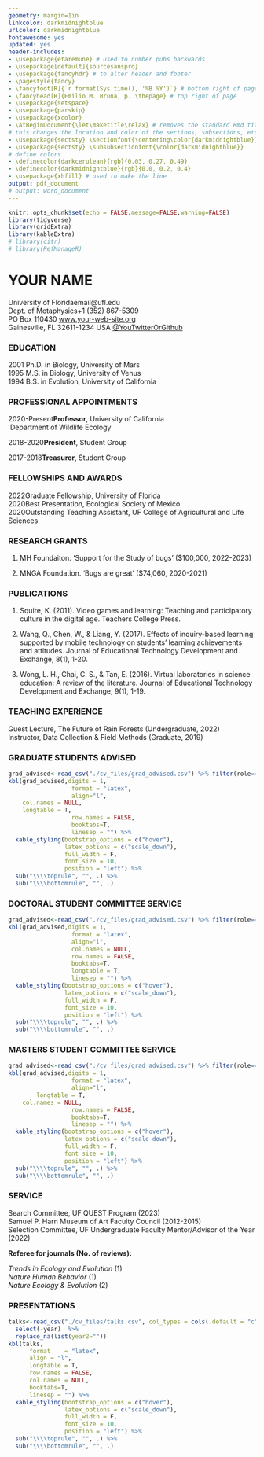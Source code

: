 ```yaml
---
geometry: margin=1in
linkcolor: darkmidnightblue
urlcolor: darkmidnightblue
fontawesome: yes
updated: yes
header-includes:
- \usepackage{etaremune} # used to number pubs backwards
- \usepackage[default]{sourcesanspro}
- \usepackage{fancyhdr} # to alter header and footer
- \pagestyle{fancy} 
- \fancyfoot[R]{`r format(Sys.time(), '%B %Y')`} # bottom right of page
- \fancyhead[R]{Emilio M. Bruna, p. \thepage} # top right of page
- \usepackage{setspace}
- \usepackage{parskip}
- \usepackage{xcolor}
- \AtBeginDocument{\let\maketitle\relax} # removes the standard Rmd title / date
# this changes the location and color of the sections, subsections, etc.
- \usepackage{sectsty} \sectionfont{\centering\color{darkmidnightblue}} # 
- \usepackage{sectsty} \subsubsectionfont{\color{darkmidnightblue}}
# define colors
- \definecolor{darkcerulean}{rgb}{0.03, 0.27, 0.49}
- \definecolor{darkmidnightblue}{rgb}{0.0, 0.2, 0.4}
- \usepackage{xhfill} # used to make the line
output: pdf_document
# output: word_document
---
```


```r
knitr::opts_chunk$set(echo = FALSE,message=FALSE,warning=FALSE)
library(tidyverse)
library(gridExtra)
library(kableExtra)
# library(citr)
# library(RefManageR)
```
<!-- \begin{document}. -->

<!-- this next line suppresses the header (line, name,  page number) on 1st page -->
\thispagestyle{empty}  

# YOUR NAME
\vspace{-0.3cm}  <!--space between name and address -->
<!--\hfill moves all way to right -->
University of Florida\hfill email@ufl.edu  
Dept. of Metaphysics\hfill +1 (352) 867-5309  
PO Box 110430\hfill&nbsp;[www.your-web-site.org](www.your-web-site.org)  
Gainesville, FL 32611-1234 USA\hfill&nbsp;[\@YouTwitterOrGithub](https://twitter.com/you) 
\vspace{-0.5cm}  <!--there was too much space, so reduced it with minus: -Xcm -->

\par\noindent\rule{\textwidth}{0.4pt} <!-- makes the line   -->
<!-- \textbf{\textcolor{darkmidnightblue}{RESEARCH \& TEACHING INTERESTS:}} some, keywords, about, your research topics   -->

<!-- \textbf{\textcolor{darkmidnightblue}{LANGUAGES:}} Fluent in Spanish, English, Esperanto, and French   -->

\vspace{-0.6cm}  

<!-- ```{r, child=c('one.Rmd', 'two.Rmd')} -->
<!-- ``` -->

<!-- ```{r, child='one.Rmd'} -->
<!-- ``` -->

### EDUCATION
<!--to indent a block of stuff treat it as a 'group' and then set leftskip -->
<!--be sure to indicate where the group ends with \endgroup -->

\begingroup 
\setlength{\leftskip}{.2cm} 

<!-- ### EDUCATION \hrulefill\ -->
<!-- TEXT \hrulefill\ -->
<!-- Here is some text\xfill{1pt} \par -->
<!-- Here is some text\xfill{8pt} \par -->
<!-- Here is some text\xhrulefill{darkmidnightblue}{2pt}\par -->
<!-- Here is some text\xhrulefill{darkmidnightblue}{1ex}\par -->
<!-- HOW TO MAKE LINE COLOR SAME'? -->
<!-- https://tex.stackexchange.com/questions/32597/vertically-centered-horizontal-rule-filling-the-rest-of-a-line -->
<!-- \textbf{\textcolor{darkmidnightblue}{EDUCATION }}\xrfill[0.5ex]{0.5pt} -->

<!-- ### EDUCATION \hrulefill -->



2001\hspace{4mm} Ph.D. in Biology, University of Mars  
<!-- &nbsp;&nbsp;&nbsp;&nbsp;\hspace{6mm}  _Dissertation Advisor: Person Name_   -->
1995\hspace{4mm} M.S. in Biology, University of Venus  
<!-- &nbsp;&nbsp;&nbsp;&nbsp;\hspace{6mm} _Thesis Advisor: Person Name_   -->
1994\hspace{4mm} B.S. in Evolution, University of California 

\endgroup 

### PROFESSIONAL APPOINTMENTS
\begingroup 
\setlength{\leftskip}{.2cm} 

2020-Present\hspace{6mm}**Professor**, University of California  
&nbsp;\hspace{24mm}Department of Wildlife Ecology

2018-2020\hspace{10mm}**President**, Student Group 

2017-2018\hspace{10mm}**Treasurer**, Student Group

\endgroup


\vspace{-0.2cm}
### FELLOWSHIPS AND AWARDS

\begingroup 
\setlength{\leftskip}{.2cm} 
2022\hspace{4mm}Graduate Fellowship, University of Florida  
2020\hspace{4mm}Best Presentation, Ecological Society of Mexico  
2020\hspace{4mm}Outstanding Teaching Assistant, UF College of Agricultural and Life   Sciences    

\endgroup


### RESEARCH GRANTS    

\begingroup 
\setlength{\leftskip}{.2cm}  

1. MH Foundaiton. 'Support for the Study of bugs' ($100,000, 2022-2023)

1. MNGA Foundation. 'Bugs are great' ($74,060, 2020-2021)

\endgroup

### PUBLICATIONS  

1. Squire, K. (2011). Video games and learning: Teaching and participatory culture in the digital age. Teachers College Press. 

2. Wang, Q., Chen, W., & Liang, Y. (2017). Effects of inquiry-based learning supported by mobile technology on students’ learning achievements and attitudes. Journal of Educational Technology Development and Exchange, 8(1), 1-20. 

3. Wong, L. H., Chai, C. S., & Tan, E. (2016). Virtual laboratories in science education: A review of the literature. Journal of Educational Technology Development and Exchange, 9(1), 1-19. 

<!-- ### SOFTWARE  -->

<!-- ### OTHER WRITING & SCHOLARLY COMMUNICATION -->

<!-- ### PUBLICLY ARCHIVED DATASETS & CODE  -->

<!-- ### MANUSCRIPTS IN PREPARATION  -->

### TEACHING EXPERIENCE
\begingroup 
\setlength{\leftskip}{.2cm}  
Guest Lecture, The Future of Rain Forests (Undergraduate, 2022)  
Instructor, Data Collection & Field Methods (Graduate, 2019)  

\endgroup 

### GRADUATE STUDENTS ADVISED

```r
grad_advised<-read_csv("./cv_files/grad_advised.csv") %>% filter(role=="advisor") %>% select(-role)
kbl(grad_advised,digits = 1,
                  format = "latex",
                  align="l",
    col.names = NULL,
    longtable = T,
                  row.names = FALSE,
                  booktabs=T,
                  linesep = "") %>%
  kable_styling(bootstrap_options = c("hover"),
                latex_options = c("scale_down"),
                full_width = F,
                font_size = 10,
                position = "left") %>%
  sub("\\\\toprule", "", .) %>%
  sub("\\\\bottomrule", "", .)
```

### DOCTORAL STUDENT COMMITTEE SERVICE

```r
grad_advised<-read_csv("./cv_files/grad_advised.csv") %>% filter(role=="doc_cmte") %>% select(-role)
kbl(grad_advised,digits = 1,
                  format = "latex",
                  align="l",
                  col.names = NULL,
                  row.names = FALSE,
                  booktabs=T,
                  longtable = T, 
                  linesep = "") %>%
  kable_styling(bootstrap_options = c("hover"),
                latex_options = c("scale_down"),
                full_width = F,
                font_size = 10,
                position = "left") %>%
  sub("\\\\toprule", "", .) %>%
  sub("\\\\bottomrule", "", .)
```

### MASTERS STUDENT COMMITTEE SERVICE
```r
grad_advised<-read_csv("./cv_files/grad_advised.csv") %>% filter(role=="masters_cmte") %>% select(-role)
kbl(grad_advised,digits = 1,
                  format = "latex",
                  align="l",
        longtable = T, 
    col.names = NULL,
                  row.names = FALSE,
                  booktabs=T,
                  linesep = "") %>%
  kable_styling(bootstrap_options = c("hover"),
                latex_options = c("scale_down"),
                full_width = F,
                font_size = 10,
                position = "left") %>%
  sub("\\\\toprule", "", .) %>%
  sub("\\\\bottomrule", "", .)
```

### SERVICE

\begingroup 
\setlength{\leftskip}{.2cm}
Search Committee, UF QUEST Program (2023)  
Samuel P. Harn Museum of Art Faculty Council (2012-2015)   
Selection Committee, UF Undergraduate Faculty Mentor/Advisor of the Year (2022)    

__Referee for journals (No. of reviews):__ 
\setlength{\leftskip}{.2cm}  

*Trends in Ecology and Evolution* (1)   
*Nature Human Behavior* (1)  
*Nature Ecology & Evolution* (2)  

\endgroup 

### PRESENTATIONS
```r
talks<-read_csv("./cv_files/talks.csv", col_types = cols(.default = "c")) %>% 
  select(-year)  %>% 
  replace_na(list(year2=""))
kbl(talks, 
      format    = "latex", 
      align = "l",
      longtable = T, 
      row.names = FALSE,
      col.names = NULL,
      booktabs=T,
      linesep = "") %>%
  kable_styling(bootstrap_options = c("hover"),
                latex_options = c("scale_down"),
                full_width = F,
                font_size = 10,
                position = "left") %>%
  sub("\\\\toprule", "", .) %>%
  sub("\\\\bottomrule", "", .)
```

<!-- ### INTERVIEWS & MEDIA APPEARANCES   -->
<!-- \begingroup  -->
<!-- \setlength{\leftskip}{.2cm}   -->

<!-- 2013\hspace{4mm} Item   -->
<!-- 2013\hspace{4mm} Item   -->

<!-- \endgroup -->

<!-- ### PROFESSIONAL DEVELOPMENT   -->
<!-- \begingroup  -->
<!-- \setlength{\leftskip}{.2cm}   -->

<!-- 2013\hspace{4mm} Item   -->
<!-- 2013\hspace{4mm} Item   -->

<!-- \endgroup -->

<!-- ### MEMBERSHIPS IN PROFESSIONAL SOCIETIES   -->

<!-- \begingroup  -->
<!-- \setlength{\leftskip}{.2cm}   -->

<!-- Ecological Society of America   -->
<!-- Association for Tropical Biology and Conservation   -->

<!-- \endgroup -->
